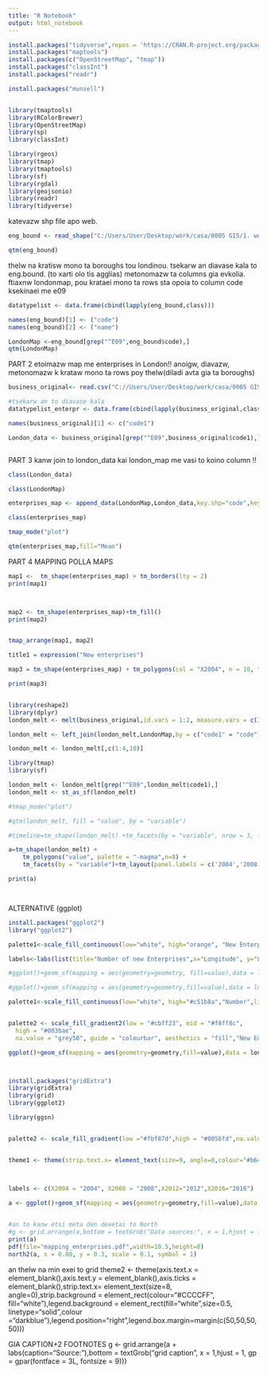 ```yaml
---
title: "R Notebook"
output: html_notebook
---
```


 

```r
install.packages("tidyverse",repos = 'https://CRAN.R-project.org/package=tidyverse')
install.packages("maptools")
install.packages(c("OpenStreetMap", "tmap"))
install.packages("classInt")
install.packages("readr")

install.packages("munsell")


library(tmaptools)
library(RColorBrewer)
library(OpenStreetMap)
library(sp)
library(classInt)

library(rgeos)
library(tmap)
library(tmaptools)
library(sf)
library(rgdal)
library(geojsonio)
library(readr)
library(tidyverse)


```

katevazw shp file apo web.

```r
eng_bound <- read_shape("C:/Users/User/Desktop/work/casa/0005 GIS/1. week 4 assignment/London map/eng_bound.shp", as.sf = TRUE)

qtm(eng_bound)

```

thelw na kratisw mono ta boroughs tou londinou. tsekarw an diavase kala to eng.bound. (to xarti olo tis agglias) metonomazw ta columns gia evkolia. ftiaxnw londonmap, pou krataei mono ta rows sta opoia to column code ksekinaei me e09

```r

datatypelist <- data.frame(cbind(lapply(eng_bound,class)))

names(eng_bound)[1] <- ("code")
names(eng_bound)[2] <- ("name")

LondonMap <-eng_bound[grep("^E09",eng_bound$code),]
qtm(LondonMap)


```


PART 2
etoimazw map me enterprises in London!!
anoigw, diavazw, metonomazw k krataw mono ta rows poy thelw(diladi avta gia ta boroughs)


```r

business_original<- read.csv("C://Users/User/Desktop/work/casa/0005 GIS/1. week 4 assignment/startups/edited_birth_enterprises.csv", header = TRUE, sep = ",")

#tsekarw an to diavase kala
datatypelist_enterpr <- data.frame(cbind(lapply(business_original,class)))

names(business_original)[1] <- c("code1")

London_data <- business_original[grep("^E09",business_original$code1),]



```


PART 3
kanw join to london_data kai london_map me vasi to koino column !!


```r
class(London_data)

class(LondonMap)

enterprises_map <- append_data(LondonMap,London_data,key.shp="code",key.data="code1",ignore.duplicates = TRUE)

class(enterprises_map)

tmap_mode("plot")

qtm(enterprises_map,fill="Mean")
```

PART 4 MAPPING POLLA MAPS

```r
map1 <-  tm_shape(enterprises_map) + tm_borders(lty = 2)
print(map1)




```

```r
map2 <- tm_shape(enterprises_map)+tm_fill()
print(map2)



```


```r

tmap_arrange(map1, map2)

```


```r

title1 = expression("New enterprises")

map3 = tm_shape(enterprises_map) + tm_polygons(col = "X2004", n = 10, title=title1,style = "jenks",palette = "YlGnBu")+tm_compass(type = "arrow", position = c("left", "bottom"))+tm_scale_bar(position = c("left", "bottom"),size=0.5)+tm_layout(inner.margin=0.1)+tm_layout(saturation=0.4)

print(map3)



```


```r

library(reshape2)
library(dplyr)
london_melt <- melt(business_original,id.vars = 1:2, measure.vars = c(3,7,11,15))

london_melt <- left_join(london_melt,LondonMap,by = c("code1" = "code"))

london_melt <- london_melt[,c(1:4,10)]

library(tmap)
library(sf)

london_melt <- london_melt[grep("^E09",london_melt$code1),]
london_melt <- st_as_sf(london_melt)

#tmap_mode("plot")

#qtm(london_melt, fill = "value", by = "variable")

#timeline=tm_shape(london_melt) +tm_facets(by = "variable", nrow = 3, free.coords = FALSE)+ tm_polygons("value", palette="Blues",n=10)+tm_fill("value")

a=tm_shape(london_melt) +
    tm_polygons("value", palette = "-magma",n=8) +
    tm_facets(by = "variable")+tm_layout(panel.labels = c('2004','2008','2012','2016'), panel.label.color = 'white',panel.label.size = 1,panel.label.bg.color = '#79839c',legend.show = TRUE, legend.text.size = 0.5,title="My Title", title.size=1)+tm_compass(type="arrow",size=1.5,fontsize = 0.8)

print(a)




```



ALTERNATIVE (ggplot)

```r
install.packages("ggplot2")
library("ggplot2")

palette1<-scale_fill_continuous(low="white", high="orange", "New Enterprises")

labels<-labs(list(title="Number of new Enterprises",x="Longitude", y="Latitude"))

#ggplot()+geom_sf(mapping = aes(geometry=geometry, fill=value),data = london_melt)+theme_minimal()+palette1+labels

#ggplot()+geom_sf(mapping = aes(geometry=geometry,fill=value),data = london_melt)+labs(x="", y="", title="New Enterprises in London")+facet_grid(.~variable)+theme(strip.text.x= element_text(size=8, angle=0),strip.background = element_rect(colour="#CCCCFF", fill="#CCCCFF"),axis.ticks = element_blank())

palette1<-scale_fill_continuous(low="white", high="#c51b8a","Number",limits=c(0, 10000),space="Lab")


palette2 <- scale_fill_gradient2(low = "#cbff23", mid = "#f8ff8c",
  high = "#003bae",
  na.value = "grey50", guide = "colourbar", aesthetics = "fill","New Enterprises in London")

ggplot()+geom_sf(mapping = aes(geometry=geometry,fill=value),data = london_melt)+facet_grid(.~variable)+theme(axis.text.x = element_blank(),axis.text.y = element_blank(),axis.ticks = element_blank(),strip.text.x= element_text(size=8, angle=0),strip.background = element_rect(colour="#CCCCFF", fill="white"))+palette2




```





```r


install.packages("gridExtra")
library(gridExtra)
library(grid)
library(ggplot2)

library(ggsn)


palette2 <- scale_fill_gradient(low ="#fbf87d",high = "#0056fd",na.value = "grey50", guide = "colourbar", aesthetics = "fill","Number of new \nenterprise registrations")


theme1 <- theme(strip.text.x= element_text(size=9, angle=0,colour="#b64848"),strip.background = element_rect(colour="#006259", fill="white"),legend.background = element_rect(fill="white",size=0.7, linetype="solid",colour ="#2f446f"),legend.position=c("right"),legend.box.margin=margin(c(70,70,70,30)),panel.background = element_rect(fill = '#f2f2f2', colour = '#f2f2f2'),panel.grid.major = element_line(colour = "#b4b4b4"),axis.text.x = element_text(size=9,colour="#b64848"),axis.text.y = element_text(size=9,colour="#b64848"),title =element_text(size=14),panel.spacing = unit(1, "lines"))



labels <- c(X2004 = "2004", X2008 = "2008",X2012="2012",X2016="2016")

a <- ggplot()+geom_sf(mapping = aes(geometry=geometry,fill=value),data = london_melt)+facet_wrap(~ variable, ncol = 2,labeller=labeller(variable = labels))+theme1+ggtitle("New enterprises in London, by Borough")+palette2+labs(caption = "Source: Office for National Statistics")
  

#an to kanw etsi meta den dexetai to North
#g <- grid.arrange(a,bottom = textGrob("Data sources:", x = 1,hjust = 1, gp = gpar(fontface = 3L, fontsize = 9)))
print(a)
pdf(file="mapping_enterprises.pdf",width=10.5,height=8)
north2(a, x = 0.80, y = 0.3, scale = 0.1, symbol = 1)


```

an thelw na min exei to grid
theme2 <- theme(axis.text.x = element_blank(),axis.text.y = element_blank(),axis.ticks = element_blank(),strip.text.x= element_text(size=8, angle=0),strip.background = element_rect(colour="#CCCCFF", fill="white"),legend.background = element_rect(fill="white",size=0.5, linetype="solid",colour ="darkblue"),legend.position="right",legend.box.margin=margin(c(50,50,50,50)))


GIA CAPTION+2 FOOTNOTES
g <- grid.arrange(a + labs(caption="Source: "),bottom = textGrob("grid caption", x = 1,hjust = 1, gp = gpar(fontface = 3L, fontsize = 9)))
